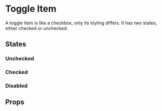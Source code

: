 
<Meta of={ToggleItemStories} />

# Toggle Item

A toggle item is like a checkbox, only its styling differs. It has two states, either checked or unchecked.

<Primary />

## States

### Unchecked

<Canvas of={ToggleItemStories.Unchecked} />

### Checked

<Canvas of={ToggleItemStories.Checked} />

### Disabled

<Canvas of={ToggleItemStories.Disabled} />

## Props

<ArgTypes of={ToggleItemStories} />

